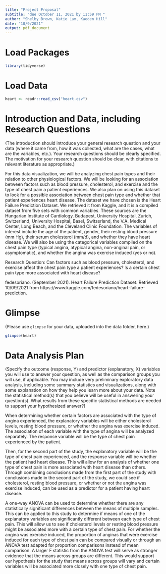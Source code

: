 ```yaml
---
title: "Project Proposal"
subtitle: "due October 11, 2021 by 11:59 PM "
author: "Shelby Brown, Katie Lam, Kaeden Hill"
date: "10/9/2021"
output: pdf_document
---
```


# Load Packages
```r
library(tidyverse) 
``` 

# Load Data
```r
heart <- readr::read_csv("heart.csv")
```

# Introduction and Data, including Research Questions
(The introduction should introduce your general research question and your data (where it came from, how it was collected, what are the cases, what are the variables, etc.). Your research questions should be clearly specified. The motivation for your research question should be clear, with citations to relevant literature as appropriate.)

For this data visualization, we will be analyzing chest pain types and their relation to other physiological factors. We will be looking for an association between factors such as blood pressure, cholesterol, and exercise and the type of chest pain a patient experiences. We also plan on using this dataset to look for a possible association between chest pain type and whether that patient experiences heart disease. The dataset we have chosen is the Heart Failure Prediction Dataset. We retrieved it from Kaggle, and it is a compiled dataset from five sets with common variables. These sources are the Hungarian Institute of Cardiology. Budapest, University Hospital, Zurich, Switzerland, University Hospital, Basel, Switzerland, the V.A. Medical Center, Long Beach, and the Cleveland Clinic Foundation. The variables of interest include the age of the patient, gender, their resting blood pressure (mm Hg), their serum cholesterol (mm/d), and whether they have heart disease. We will also be using the categorical variables compiled on the chest pain type (typical angina, atypical angina, non-anginal pain, or asymptomatic), and whether the angina was exercise induced (yes or no).

Research Question: Can factors such as blood pressure, cholesterol, and exercise affect the chest pain type a patient experiences? Is a certain chest pain type more associated with heart disease?

fedesoriano. (September 2021). Heart Failure Prediction Dataset. Retrieved 10/09/2021 from https://www.kaggle.com/fedesoriano/heart-failure-prediction.

# Glimpse
(Please use `glimpse` for your data, uploaded into the data folder, here.)
```r
glimpse(heart)
```

# Data Analysis Plan
(Specify the outcome (response, Y) and predictor (explanatory, X) variables you will use to answer your question, as well as the comparison groups you will use, if applicable. You may include very preliminary exploratory data analysis, including some summary statistics and visualizations, along with some explanation on how they help you learn more about your data. Note the statistical method(s) that you believe will be useful in answering your question(s). 
What results from these specific statistical methods are needed to support your hypothesized answer?)

When determining whether certain factors are associated with the type of angina experienced, the explanatory variables will be either cholesterol levels, resting blood pressure, or whether the angina was exercise induced. The association of each variable with the type of angina will be analyzed separately. The response variable will be the type of chest pain experienced by the patient. 

Then, for the second part of the study, the explanatory variable will be the type of chest pain experienced, and the response variable will be whether the patient had heart disease. This will allow for an analysis of whether one type of chest pain is more associated with heart disease than others. Through combining conclusions made from the first part of the study with conclusions made in the second part of the study, we could see if cholesterol, resting blood pressure, or whether or not the angina was exercise induced, can be used as a predictor for a patient having heart disease. 

A one-way ANOVA can be used to determine whether there are any statistically significant differences between the means of multiple samples. This can be applied to this study to determine if means of one of the explanatory variables are significantly different between each type of chest pain. This will allow us to see if cholesterol levels or resting blood pressure might be associated more with a certain type of chest pain. For whether the angina was exercise induced, the proportion of anginas that were exercise induced for each type of chest pain can be compared visually or through an ANOVA test adapted for proportion comparisons instead of mean comparison. A larger F statistic from the ANOVA test will serve as stronger evidence that the means across groups are different. This would support our hypothesis for the study that means across groups will vary and certain variables will be associated more closely with one type of chest pain.

